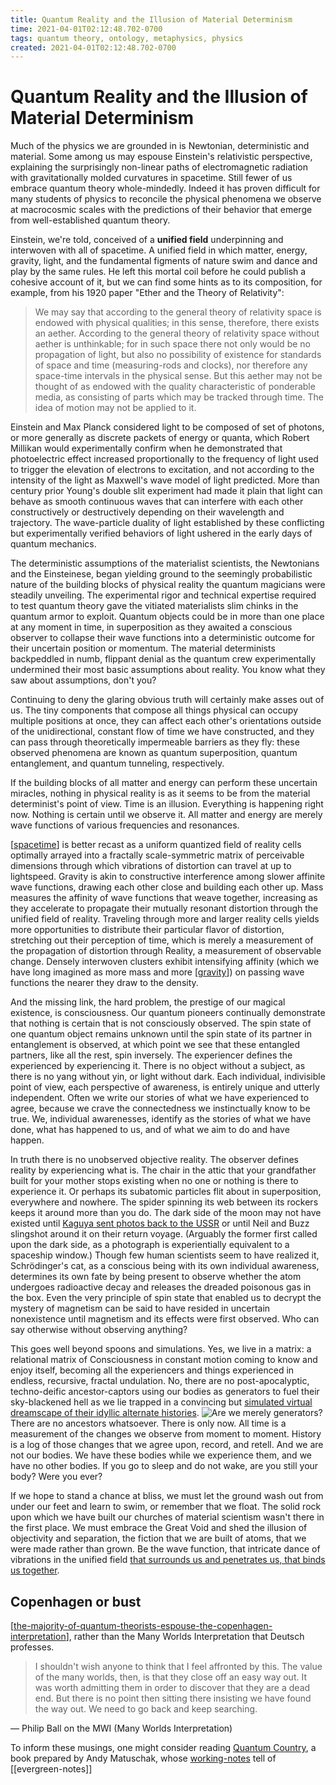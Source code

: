 ```yaml
---
title: Quantum Reality and the Illusion of Material Determinism
time: 2021-04-01T02:12:48.702-0700
tags: quantum theory, ontology, metaphysics, physics
created: 2021-04-01T02:12:48.702-0700
---
```


# Quantum Reality and the Illusion of Material Determinism

Much of the physics we are grounded in is Newtonian, deterministic and material. Some among us may espouse Einstein's relativistic perspective, explaining the surprisingly non-linear paths of electromagnetic radiation with gravitationally molded curvatures in spacetime. Still fewer of us embrace quantum theory whole-mindedly. Indeed it has proven difficult for many students of physics to reconcile the physical phenomena we observe at macrocosmic scales with the predictions of their behavior that emerge from well-established quantum theory.

Einstein, we're told, conceived of a **unified field** underpinning and interwoven with all of spacetime. A unified field in which matter, energy, gravity, light, and the fundamental figments of nature swim and dance and play by the same rules. He left this mortal coil before he could publish a cohesive account of it, but we can find some hints as to its composition, for example, from his 1920 paper "Ether and the Theory of Relativity":

> We may say that according to the general theory of relativity space is endowed with physical qualities; in this sense, therefore, there exists an aether. According to the general theory of relativity space without aether is unthinkable; for in such space there not only would be no propagation of light, but also no possibility of existence for standards of space and time (measuring-rods and clocks), nor therefore any space-time intervals in the physical sense. But this aether may not be thought of as endowed with the quality characteristic of ponderable media, as consisting of parts which may be tracked through time. The idea of motion may not be applied to it.

Einstein and Max Planck considered light to be composed of set of photons, or more generally as discrete packets of energy or quanta, which Robert Millikan would experimentally confirm when he demonstrated that photoelectric effect increased proportionally to the frequency of light used to trigger the elevation of electrons to excitation, and not according to the intensity of the light as Maxwell's wave model of light predicted. More than century prior Young's double slit experiment had made it plain that light can behave as smooth continuous waves that can interfere with each other constructively or destructively depending on their wavelength and trajectory. The wave-particle duality of light established by these conflicting but experimentally verified behaviors of light ushered in the early days of quantum mechanics.

The deterministic assumptions of the materialist scientists, the Newtonians and the Einsteinese, began yielding ground to the seemingly probabilistic nature of the building blocks of physical reality the quantum magicians were steadily unveiling. The experimental rigor and technical expertise required to test quantum theory gave the vitiated materialists slim chinks in the quantum armor to exploit. Quantum objects could be in more than one place at any moment in time, in superposition as they awaited a conscious observer to collapse their wave functions into a deterministic outcome for their uncertain position or momentum. The material determinists backpeddled in numb, flippant denial as the quantum crew experimentally undermined their most basic assumptions about reality. You know what they saw about assumptions, don't you?

Continuing to deny the glaring obvious truth will certainly make asses out of us. The tiny components that compose all things physical can occupy multiple positions at once, they can affect each other's orientations outside of the unidirectional, constant flow of time we have constructed, and they can pass through theoretically impermeable barriers as they fly: these observed phenomena are known as quantum superposition, quantum entanglement, and quantum tunneling, respectively.

If the building blocks of all matter and energy can perform these uncertain miracles, nothing in physical reality is as it seems to be from the material determinist's point of view. Time is an illusion. Everything is happening right now. Nothing is certain until we observe it. All matter and energy are merely wave functions of various frequencies and resonances.

[[spacetime]] is better recast as a uniform quantized field of reality cells optimally arrayed into a fractally scale-symmetric matrix of perceivable dimensions through which vibrations of distortion can travel at up to lightspeed. Gravity is akin to constructive interference among slower affinite wave functions, drawing each other close and building each other up. Mass measures the affinity of wave functions that weave together, increasing as they accelerate to propagate their mutually resonant distortion through the unified field of reality. Traveling through more and larger reality cells yields more opportunities to distribute their particular flavor of distortion, stretching out their perception of time, which is merely a measurement of the propagation of distortion through Reality, a measurement of observable change. Densely interwoven clusters exhibit intensifying affinity (which we have long imagined as more mass and more [[gravity]]) on passing wave functions the nearer they draw to the density.

And the missing link, the hard problem, the prestige of our magical existence, is consciousness. Our quantum pioneers continually demonstrate that nothing is certain that is not consciously observed. The spin state of one quantum object remains unknown until the spin state of its partner in entanglement is observed, at which point we see that these entangled partners, like all the rest, spin inversely. The experiencer defines the experienced by experiencing it. There is no object without a subject, as there is no yang without yin, or light without dark. Each individual, indivisible point of view, each perspective of awareness, is entirely unique and utterly independent. Often we write our stories of what we have experienced to agree, because we crave the connectedness we instinctually know to be true. We, individual awarenesses, identify as the stories of what we have done, what has happened to us, and of what we aim to do and have happen.

In truth there is no unobserved objective reality. The observer defines reality by experiencing what is. The chair in the attic that your grandfather built for your mother stops existing when no one or nothing is there to experience it. Or perhaps its subatomic particles flit about in superposition, everywhere and nowhere. The spider spinning its web between its rockers keeps it around more than you do. The dark side of the moon may not have existed until [Kaguya sent photos back to the USSR](http://www.planetary.org/blogs/guest-blogs/bill-dunford/20130429-dark-no-more-exploring-the.html) or until Neil and Buzz slingshot around it on their return voyage. (Arguably the former first called upon the dark side, as a photograph is experientially equivalent to a spaceship window.) Though few human scientists seem to have realized it, Schrödinger's cat, as a conscious being with its own individual awareness, determines its own fate by being present to observe whether the atom undergoes radioactive decay and releases the dreaded poisonous gas in the box. Even the very principle of spin state that enabled us to decrypt the mystery of magnetism can be said to have resided in uncertain nonexistence until magnetism and its effects were first observed. Who can say otherwise without observing anything?

This goes well beyond spoons and simulations. Yes, we live in a matrix: a relational matrix of Consciousness in constant motion coming to know and enjoy itself, becoming all the experiencers and things experienced in endless, recursive, fractal undulation. No, there are no post-apocalyptic, techno-deific ancestor-captors using our bodies as generators to fuel their sky-blackened hell as we lie trapped in a convincing but [simulated virtual dreamscape of their idyllic alternate histories](https://www.simulation-argument.com/simulation.pdf). ![Are we merely generators?](/images/matrix_goo_pods.jpg) There are no ancestors whatsoever. There is only now. All time is a measurement of the changes we observe from moment to moment. History is a log of those changes that we agree upon, record, and retell. And we are not our bodies. We have these bodies while we experience them, and we have no other bodies. If you go to sleep and do not wake, are you still your body? Were you ever?

If we hope to stand a chance at bliss, we must let the ground wash out from under our feet and learn to swim, or remember that we float. The solid rock upon which we have built our churches of material scientism wasn't there in the first place. We must embrace the Great Void and shed the illusion of objectivity and separation, the fiction that we are built of atoms, that we were made rather than grown. Be the wave function, that intricate dance of vibrations in the unified field [that surrounds us and penetrates us, that binds us together](https://www.youtube.com/watch?v=RroB_8Lhogs).

## Copenhagen or bust

[[the-majority-of-quantum-theorists-espouse-the-copenhagen-interpretation]], rather than the Many Worlds Interpretation that Deutsch professes.

> I shouldn't wish anyone to think that I feel affronted by this.
> The value of the many worlds, then, is that they close off an easy way out. It was worth admitting them in order to discover that they are a dead end. But there is no point then sitting there insisting we have found the way out. We need to go back and keep searching.

— Philip Ball on the MWI (Many Worlds Interpretation)

To inform these musings, one might consider reading [Quantum Country](https://quantum.country/qcvc), a book prepared by Andy Matuschak, whose [working-notes](https://notes.andymatuschak.org/) tell of [[evergreen-notes]]

[//begin]: # "Autogenerated link references for markdown compatibility"
[spacetime]: spacetime "Spacetime"
[gravity]: gravity "gravity"
[the-majority-of-quantum-theorists-espouse-the-copenhagen-interpretation]: ../remember/the-majority-of-quantum-theorists-espouse-the-copenhagen-interpretation "The majority of quantum theorists espouse the Copenhagen interpretation"
[//end]: # "Autogenerated link references"
